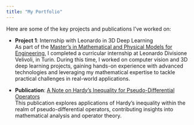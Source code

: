 ```yaml
---
title: "My Portfolio"
---
```


Here are some of the key projects and publications I’ve worked on:

- **Project 1**: Internship with Leonardo in 3D Deep Learning  
  As part of the [Master's in Mathematical and Physical Models for Engineering](https://www.dipmatematica.unito.it/do/home.pl/View?doc=/master/Master_MPM_Space_Sciences.html&sb=0#:~:text=The%20Master%20in%20Mathematical%20and%20physical), I completed a curricular internship at Leonardo Divisione Velivoli, in Turin. During this time, I worked on computer vision and 3D deep learning projects, gaining hands-on experience with advanced technologies and leveraging my mathematical expertise to tackle practical challenges in real-world applications.

- **Publication**: [A Note on Hardy's Inequality for Pseudo-Differential Operators](https://etd.adm.unipi.it/theses/available/etd-10012022-110009/)  
  This publication explores applications of Hardy's inequality within the realm of pseudo-differential operators, contributing insights into mathematical analysis and operator theory.
